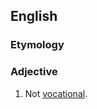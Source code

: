 ==English==

===Etymology===
{{prefix|non|vocational|lang=en}}

===Adjective===
{{en-adj|-}}

# Not [[vocational]].